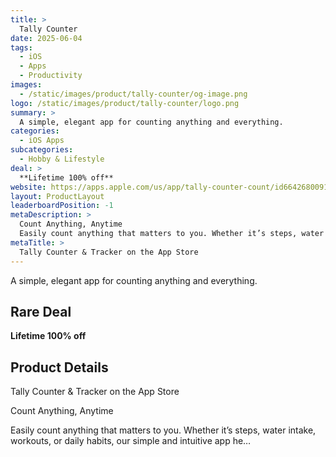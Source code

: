 ```yaml
---
title: >
  Tally Counter
date: 2025-06-04
tags:
  - iOS
  - Apps
  - Productivity
images:
  - /static/images/product/tally-counter/og-image.png
logo: /static/images/product/tally-counter/logo.png
summary: >
  A simple, elegant app for counting anything and everything.
categories:
  - iOS Apps
subcategories:
  - Hobby & Lifestyle
deal: >
  **Lifetime 100% off**
website: https://apps.apple.com/us/app/tally-counter-count/id6642680091
layout: ProductLayout
leaderboardPosition: -1
metaDescription: >
  Count Anything, Anytime
  Easily count anything that matters to you. Whether it’s steps, water intake, workouts, or daily habits, our simple and intuitive app he…
metaTitle: >
  ‎Tally Counter & Tracker on the App Store
---
```

A simple, elegant app for counting anything and everything.

## Rare Deal

**Lifetime 100% off**

## Product Details

‎Tally Counter & Tracker on the App Store

Count Anything, Anytime

Easily count anything that matters to you. Whether it’s steps, water intake, workouts, or daily habits, our simple and intuitive app he…
